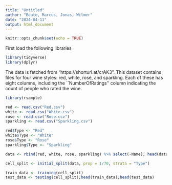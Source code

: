 ```yaml
---
title: "Untitled"
author: "Beate, Marcus, Jonas, Wilmer"
date: "2024-04-11"
output: html_document
---
```


```r
knitr::opts_chunk$set(echo = TRUE)
```
First load the following libraries
```r
library(tidyverse)
library(dplyr)
```
The data is fetched from "https://shorturl.at/crAK3". 
This dataset contains files for four wine styles: red, white, rosé, and sparkling. 
Each of these has eight columns, including the ``NumberOfRatings'' column indicating the count of people who rated the wine. 

```r
library(rsample)

red <- read.csv("Red.csv")
white <- read.csv("White.csv")
rose <- read.csv("Rose.csv")
sparkling <- read.csv("Sparkling.csv")

red$Type <- "Red"
white$Type <- "White"
rose$Type <- "Rose"
sparkling$Type <- "Sparkling"

data <- rbind(red, white, rose, sparkling) %>% select(-Name); head(data)
```

```r
cell_split <- initial_split(data, prop = 1/70, strata = "Type")

train_data <- training(cell_split)
test_data <- testing(cell_split);head(train_data);head(test_data)
```

```r

```

```r

```

```r

```

```r

```

```r

```